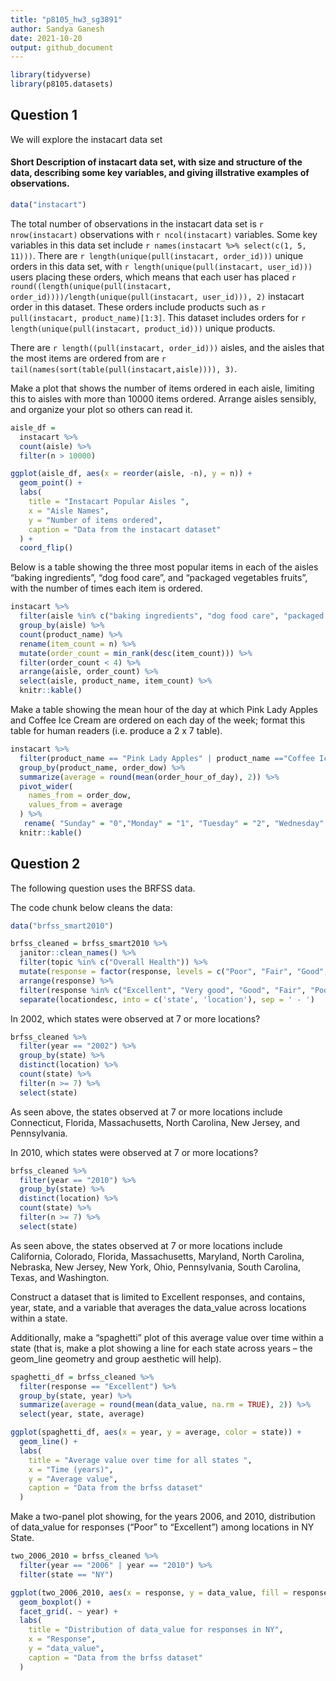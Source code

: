 ```yaml
---
title: "p8105_hw3_sg3891"
author: Sandya Ganesh
date: 2021-10-20
output: github_document
---
```


```r
library(tidyverse)
library(p8105.datasets)
```
## Question 1

We will explore the instacart data set

#### Short Description of instacart data set, with size and structure of the data, describing some key variables, and giving illstrative examples of observations. 
```r
data("instacart")
```

The total number of observations in the instacart data set is `r nrow(instacart)` observations with `r ncol(instacart)` variables. Some key variables in this data set include `r names(instacart %>% select(c(1, 5, 11)))`. There are `r length(unique(pull(instacart, order_id)))` unique orders in this data set, with `r length(unique(pull(instacart, user_id)))` users placing these orders, which means that each user has placed `r round((length(unique(pull(instacart, order_id))))/length(unique(pull(instacart, user_id))), 2)` instacart order in this dataset. These orders include products such as `r pull(instacart, product_name)[1:3]`. This dataset includes orders for `r length(unique(pull(instacart, product_id)))` unique products.

There are `r length((pull(instacart, order_id)))` aisles, and the aisles that the most items are ordered from are `r tail(names(sort(table(pull(instacart,aisle)))), 3)`.

Make a plot that shows the number of items ordered in each aisle, limiting this to aisles with more than 10000 items ordered. Arrange aisles sensibly, and organize your plot so others can read it.

```r

aisle_df = 
  instacart %>% 
  count(aisle) %>% 
  filter(n > 10000)

ggplot(aisle_df, aes(x = reorder(aisle, -n), y = n)) + 
  geom_point() + 
  labs(
    title = "Instacart Popular Aisles ",
    x = "Aisle Names",
    y = "Number of items ordered",
    caption = "Data from the instacart dataset"
  ) +
  coord_flip()
```

Below is a table showing the three most popular items in each of the aisles “baking ingredients”, “dog food care”, and “packaged vegetables fruits”, with the number of times each item is ordered.

```r
instacart %>% 
  filter(aisle %in% c("baking ingredients", "dog food care", "packaged vegetables fruits")) %>%
  group_by(aisle) %>% 
  count(product_name) %>% 
  rename(item_count = n) %>% 
  mutate(order_count = min_rank(desc(item_count))) %>% 
  filter(order_count < 4) %>% 
  arrange(aisle, order_count) %>% 
  select(aisle, product_name, item_count) %>% 
  knitr::kable()
```

Make a table showing the mean hour of the day at which Pink Lady Apples and Coffee Ice Cream are ordered on each day of the week; format this table for human readers (i.e. produce a 2 x 7 table).

```r
instacart %>% 
  filter(product_name == "Pink Lady Apples" | product_name =="Coffee Ice Cream") %>%
  group_by(product_name, order_dow) %>%
  summarize(average = round(mean(order_hour_of_day), 2)) %>%
  pivot_wider(
    names_from = order_dow,
    values_from = average
  ) %>%
   rename( "Sunday" = "0","Monday" = "1", "Tuesday" = "2", "Wednesday" = "3", "Thursday" = "4", "Friday" = "5", "Saturday" = "6") %>% 
  knitr::kable()
```

## Question 2

The following question uses the BRFSS data.

The code chunk below cleans the data:
```r
data("brfss_smart2010")

brfss_cleaned = brfss_smart2010 %>% 
  janitor::clean_names() %>%
  filter(topic %in% c("Overall Health")) %>%
  mutate(response = factor(response, levels = c("Poor", "Fair", "Good", "Very good", "Excellent"))) %>%
  arrange(response) %>%
  filter(response %in% c("Excellent", "Very good", "Good", "Fair", "Poor")) %>%
  separate(locationdesc, into = c('state', 'location'), sep = ' - ')

```

In 2002, which states were observed at 7 or more locations?
```r

brfss_cleaned %>% 
  filter(year == "2002") %>% 
  group_by(state) %>% 
  distinct(location) %>% 
  count(state) %>% 
  filter(n >= 7) %>% 
  select(state)

```
As seen above, the states observed at 7 or more locations include Connecticut, Florida, Massachusetts, North Carolina, New Jersey, and Pennsylvania.

In 2010, which states were observed at 7 or more locations?
```r

brfss_cleaned %>% 
  filter(year == "2010") %>% 
  group_by(state) %>% 
  distinct(location) %>% 
  count(state) %>% 
  filter(n >= 7) %>% 
  select(state)

```

As seen above, the states observed at 7 or more locations include California, Colorado, Florida, Massachusetts, Maryland, North Carolina, Nebraska, New Jersey, New York, Ohio, Pennsylvania, South Carolina, Texas, and Washington.


Construct a dataset that is limited to Excellent responses, and contains, year, state, and a variable that averages the data_value across locations within a state. 

Additionally, make a “spaghetti” plot of this average value over time within a state (that is, make a plot showing a line for each state across years – the geom_line geometry and group aesthetic will help).

```r

spaghetti_df = brfss_cleaned %>% 
  filter(response == "Excellent") %>% 
  group_by(state, year) %>% 
  summarize(average = round(mean(data_value, na.rm = TRUE), 2)) %>%
  select(year, state, average)

ggplot(spaghetti_df, aes(x = year, y = average, color = state)) + 
  geom_line() + 
  labs(
    title = "Average value over time for all states ",
    x = "Time (years)",
    y = "Average value",
    caption = "Data from the brfss dataset"
  )

```

Make a two-panel plot showing, for the years 2006, and 2010, distribution of data_value for responses (“Poor” to “Excellent”) among locations in NY State.

```r

two_2006_2010 = brfss_cleaned %>% 
  filter(year == "2006" | year == "2010") %>% 
  filter(state == "NY")

ggplot(two_2006_2010, aes(x = response, y = data_value, fill = response)) + 
  geom_boxplot() + 
  facet_grid(. ~ year) +
  labs(
    title = "Distribution of data_value for responses in NY",
    x = "Response",
    y = "data_value",
    caption = "Data from the brfss dataset"
  )

```



